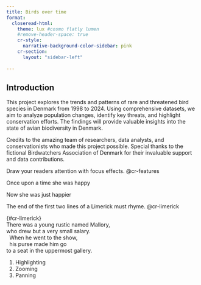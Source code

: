 ```yaml
---
title: Birds over time
format: 
  closeread-html:
    theme: lux #cosmo flatly lumen
    #remove-header-space: true
    cr-style:
      narrative-background-color-sidebar: pink
    cr-section:
      layout: "sidebar-left"
      
---
```



:::{.cr-section}

:::{.introduction1}
# Introduction

This project explores the trends and patterns of rare and threatened bird species in Denmark from 1998 to 2024. Using comprehensive datasets, we aim to analyze population changes, identify key threats, and highlight conservation efforts. The findings will provide valuable insights into the state of avian biodiversity in Denmark.

Credits to the amazing team of researchers, data analysts, and conservationists who made this project possible. Special thanks to the fictional Birdwatchers Association of Denmark for their invaluable support and data contributions.
:::


Draw your readers attention with focus effects. @cr-features

Once upon a time she was happy

Now she was just happier

The end of the first two lines of a Limerick must rhyme. [@cr-limerick]{highlight="cr-mallory,cr-salary"}

| {#cr-limerick}
| There was a young rustic named [Mallory]{#cr-mallory},
| who drew but a very small [salary]{#cr-salary}.
|   When he went to the show,
|   his purse made him go
| to a seat in the uppermost gallery.

:::{#cr-features}
1. Highlighting
2. Zooming
3. Panning
:::

:::
